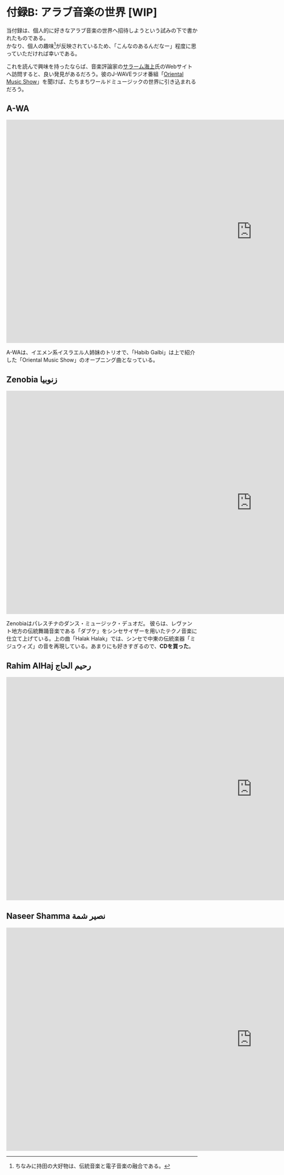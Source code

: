 # 付録B: アラブ音楽の世界 [WIP] {#appendix_b .unnumbered}

当付録は、個人的に好きなアラブ音楽の世界へ招待しようという試みの下で書かれたものである。\
かなり、個人の趣味[^appendix_b_music-1]が反映されているため、「こんなのあるんだなー」程度に思っていただければ幸いである。

[^appendix_b_music-1]: ちなみに持田の大好物は、伝統音楽と電子音楽の融合である。

これを読んで興味を持ったならば、音楽評論家の[サラーム海上](https://www.chez-salam.com)氏のWebサイトへ訪問すると、良い発見があるだろう。彼のJ-WAVEラジオ番組「[Oriental Music Show](https://www.j-wave.co.jp/original/dc3/)」を聞けば、たちまちワールドミュージックの世界に引き込まれるだろう。

## A-WA {-}
::: movie-wrap
<iframe width="1294" height="589" src="https://www.youtube.com/embed/g3bjZlmsb4A" title='A-WA - "Habib Galbi" (Official Video)' frameborder="0" allow="accelerometer; autoplay; clipboard-write; encrypted-media; gyroscope; picture-in-picture" allowfullscreen>
</iframe>
:::
A-WAは、イエメン系イスラエル人姉妹のトリオで、「Habib Galbi」は上で紹介した「Oriental Music Show」のオープニング曲となっている。

## Zenobia زنوبيا {-}
::: movie-wrap
<iframe width="1294" height="589" src="https://www.youtube.com/embed/HntKovGJqwY" title="Zenobia - Halak Halak | زنوبيا - هلك هلك" frameborder="0" allow="accelerometer; autoplay; clipboard-write; encrypted-media; gyroscope; picture-in-picture" allowfullscreen>
</iframe>
:::

Zenobiaはパレスチナのダンス・ミュージック・デュオだ。
彼らは、レヴァント地方の伝統舞踊音楽である「ダブケ」をシンセサイザーを用いたテクノ音楽に仕立て上げている。上の曲「Halak Halak」では、シンセで中東の伝統楽器「ミジュウィズ」の音を再現している。あまりにも好きすぎるので、**CDを買った**。

## Rahim AlHaj رحيم الحاج {-}
::: movie-wrap
<iframe width="1294" height="589" src="https://www.youtube.com/embed/i4lFirLBqL4?list=OLAK5uy_lDO5AUv4_Kx0UIQ-Z30RrN7nNQBT07bWA" title='Rahim AlHaj -"Eastern Love" [Studio Session]' frameborder="0" allow="accelerometer; autoplay; clipboard-write; encrypted-media; gyroscope; picture-in-picture" allowfullscreen>
</iframe>
:::

## Naseer Shamma نصير شمة {-}

::: movie-wrap
<iframe width="1294" height="589" src="https://www.youtube.com/embed/TZuTS6AIeK8" title="Cities of Daffodils مدن النرجس | Naseer Shamma" frameborder="0" allow="accelerometer; autoplay; clipboard-write; encrypted-media; gyroscope; picture-in-picture" allowfullscreen>
</iframe>
:::
